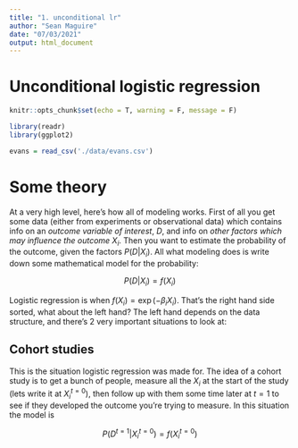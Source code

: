 ```yaml
---
title: "1. unconditional lr"
author: "Sean Maguire"
date: "07/03/2021"
output: html_document
---
```


# Unconditional logistic regression

```r
knitr::opts_chunk$set(echo = T, warning = F, message = F)
```

```r
library(readr)
library(ggplot2)

evans = read_csv('./data/evans.csv')
```

# Some theory

At a very high level, here's how all of modeling works. First of all you get some data (either from experiments or observational data) which contains info on an *outcome variable of interest*, $D$, and info on *other factors which may influence the outcome* $X_i$. Then you want to estimate the probability of the outcome, given the factors $P(D \vert X_i)$. All what modeling does is write down some mathematical model for the probability:

$$
P(D | X_i) = f(X_i)
$$

Logistic regression is when $f(X_i) = \exp{(-\beta_iX_i)}$. That's the right hand side sorted, what about the left hand? The left hand depends on the data structure, and there's 2 very important situations to look at:

## Cohort studies

This is the situation logistic regression was made for. The idea of a cohort study is to get a bunch of people, measure all the $X_i$ at the start of the study (lets write it at $X_i^{t = 0}$), then follow up with them some time later at $t = 1$ to see if they developed the outcome you're trying to measure. In this situation the model is

$$
P(D^{t = 1} \vert X_i^{t= 0}) = f(X_i^{t = 0})
$$